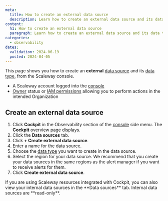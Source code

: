 ```yaml
---
meta:
  title: How to create an external data source
  description: Learn how to create an external data source and its data type using the Scaleway console. Follow the steps to choose a data type, select a region, and finalize the creation process.
content:
  h1: How to create an external data source
  paragraph: Learn how to create an external data source and its data type using the Scaleway console. Follow the steps to choose a data type, select a region, and finalize the creation process.
categories:
  - observability
dates:
  validation: 2024-06-19
  posted: 2024-04-05
---
```


This page shows you how to create an **external** [data source](/observability/cockpit/concepts/#data-sources) and its [data type](/observability/cockpit/concepts/#data-types), from the Scaleway console.

<Macro id="requirements" />

  - A Scaleway account logged into the [console](https://console.scaleway.com)
  - [Owner](/identity-and-access-management/iam/concepts/#owner) status or [IAM permissions](/identity-and-access-management/iam/concepts/#permission) allowing you to perform actions in the intended Organization

## Create an external data source

1. Click **Cockpit** in the Observability section of the [console](https://console.scaleway.com/) side menu. The **Cockpit** overview page displays.
2. Click the **Data sources** tab.
3. Click **+ Create external data source**.
4. Enter a name for the data source.
5. Choose the [data type](/observability/cockpit/concepts/#data-types) you want to create in the data source.
6. Select the region for your data source.
    <Message type="tip">
      We recommend that you create your data sources in the same regions as the alert manager if you want to receive alerts for them.
    </Message>
7. Click **Create external data source**.

<Message type="note">
  If you are using Scaleway resources integrated with Cockpit, you can also view your internal data sources in the **Data sources** tab. Internal data sources are **read-only**.
</Message>
